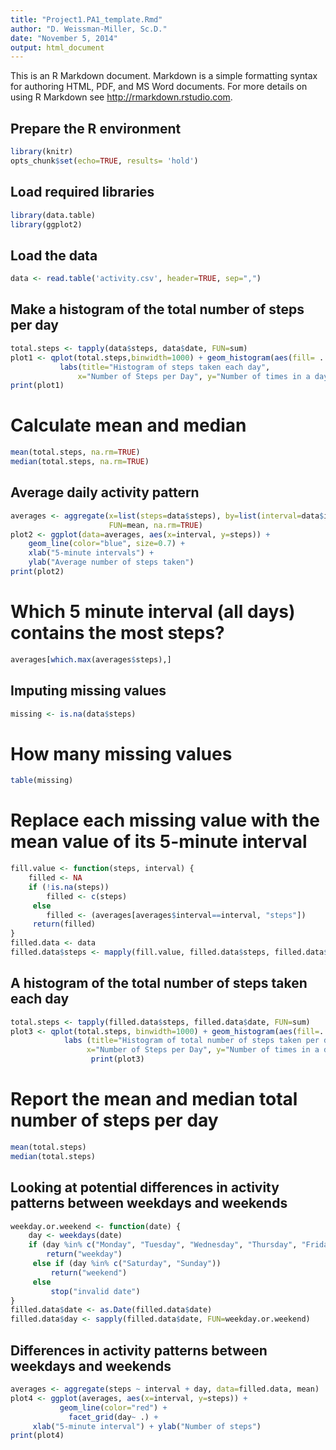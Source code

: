 ```yaml
---
title: "Project1.PA1_template.Rmd"
author: "D. Weissman-Miller, Sc.D."
date: "November 5, 2014"
output: html_document
---
```


This is an R Markdown document. Markdown is a simple formatting syntax for authoring HTML, PDF, and MS Word documents. For more details on using R Markdown see <http://rmarkdown.rstudio.com>.

## Prepare the R environment

```r
library(knitr)
opts_chunk$set(echo=TRUE, results= 'hold')
```

## Load required libraries

```r
library(data.table)
library(ggplot2)
```

## Load the data

```r
data <- read.table('activity.csv', header=TRUE, sep=",")
```

## Make a histogram of the total number of steps per day

```r
total.steps <- tapply(data$steps, data$date, FUN=sum)
plot1 <- qplot(total.steps,binwidth=1000) + geom_histogram(aes(fill= ..count..)) +
           labs(title="Histogram of steps taken each day",
               x="Number of Steps per Day", y="Number of times in a day(count)") + theme_bw()
print(plot1)
```

# Calculate mean and median

```r
mean(total.steps, na.rm=TRUE)
median(total.steps, na.rm=TRUE)
```

## Average daily activity pattern

```r
averages <- aggregate(x=list(steps=data$steps), by=list(interval=data$interval),
                      FUN=mean, na.rm=TRUE)
plot2 <- ggplot(data=averages, aes(x=interval, y=steps)) +
    geom_line(color="blue", size=0.7) +
    xlab("5-minute intervals") +
    ylab("Average number of steps taken")
print(plot2)
```

# Which 5 minute interval (all days) contains the most steps?

```r
averages[which.max(averages$steps),]
```

## Imputing missing values

```r
missing <- is.na(data$steps)
```

# How many missing values

```r
table(missing)
```

# Replace each missing value with the mean value of its 5-minute interval

```r
fill.value <- function(steps, interval) {
    filled <- NA
    if (!is.na(steps))
        filled <- c(steps)
     else
        filled <- (averages[averages$interval==interval, "steps"])
     return(filled)
}
filled.data <- data
filled.data$steps <- mapply(fill.value, filled.data$steps, filled.data$interval)
```

## A histogram of the total number of steps taken each day

```r
total.steps <- tapply(filled.data$steps, filled.data$date, FUN=sum)
plot3 <- qplot(total.steps, binwidth=1000) + geom_histogram(aes(fill=..count..)) +
            labs (title="Histogram of total number of steps taken per day", 
                 x="Number of Steps per Day", y="Number of times in a day(count)") + theme_bw()
                  print(plot3)
```

# Report the mean and median total number of steps per day

```r
mean(total.steps)
median(total.steps)
```

## Looking at potential differences in activity patterns between  weekdays and weekends

```r
weekday.or.weekend <- function(date) {
    day <- weekdays(date)
    if (day %in% c("Monday", "Tuesday", "Wednesday", "Thursday", "Friday"))
        return("weekday")
     else if (day %in% c("Saturday", "Sunday"))
         return("weekend")
     else
         stop("invalid date")
}
filled.data$date <- as.Date(filled.data$date)
filled.data$day <- sapply(filled.data$date, FUN=weekday.or.weekend)
```

## Differences in activity patterns between weekdays and weekends

```r
averages <- aggregate(steps ~ interval + day, data=filled.data, mean)
plot4 <- ggplot(averages, aes(x=interval, y=steps)) + 
           geom_line(color="red") + 
             facet_grid(day~ .) +
     xlab("5-minute interval") + ylab("Number of steps")
print(plot4)
```



